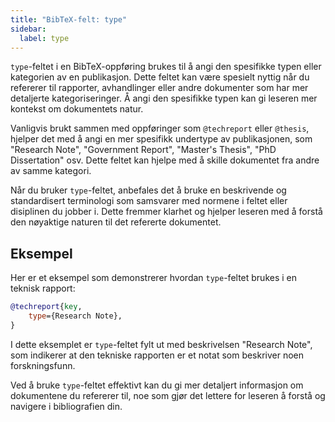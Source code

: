 ```yaml
---
title: "BibTeX-felt: type"
sidebar:
  label: type
---
```



`type`-feltet i en BibTeX-oppføring brukes til å angi den spesifikke typen eller kategorien av en publikasjon. Dette feltet kan være spesielt nyttig når du refererer til rapporter, avhandlinger eller andre dokumenter som har mer detaljerte kategoriseringer. Å angi den spesifikke typen kan gi leseren mer kontekst om dokumentets natur.

<CiteDrive />

Vanligvis brukt sammen med oppføringer som `@techreport` eller `@thesis`, hjelper det med å angi en mer spesifikk undertype av publikasjonen, som "Research Note", "Government Report", "Master's Thesis", "PhD Dissertation" osv. Dette feltet kan hjelpe med å skille dokumentet fra andre av samme kategori.

Når du bruker `type`-feltet, anbefales det å bruke en beskrivende og standardisert terminologi som samsvarer med normene i feltet eller disiplinen du jobber i. Dette fremmer klarhet og hjelper leseren med å forstå den nøyaktige naturen til det refererte dokumentet.

## Eksempel

Her er et eksempel som demonstrerer hvordan `type`-feltet brukes i en teknisk rapport:

```bibtex
@techreport{key,
    type={Research Note},
}
```

I dette eksemplet er `type`-feltet fylt ut med beskrivelsen "Research Note", som indikerer at den tekniske rapporten er et notat som beskriver noen forskningsfunn.

Ved å bruke `type`-feltet effektivt kan du gi mer detaljert informasjon om dokumentene du refererer til, noe som gjør det lettere for leseren å forstå og navigere i bibliografien din.
